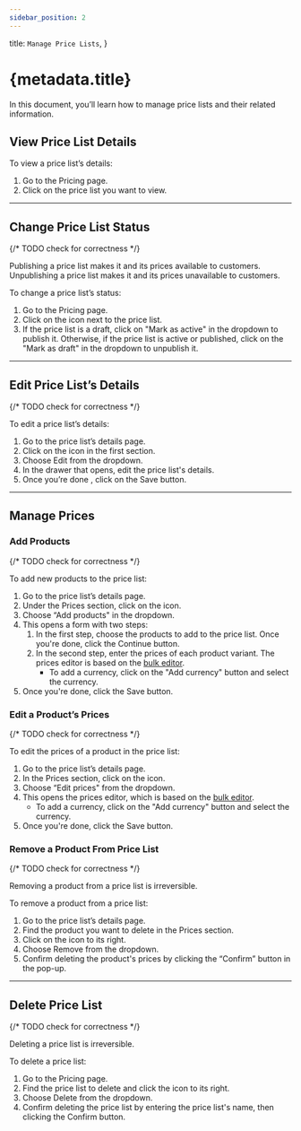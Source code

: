 ```yaml
---
sidebar_position: 2
---
```



  title: `Manage Price Lists`,
}

# {metadata.title}

In this document, you’ll learn how to manage price lists and their related information.

## View Price List Details

To view a price list’s details:

1. Go to the Pricing page.
2. Click on the price list you want to view.

---

## Change Price List Status

{/* TODO check for correctness */}

<Note>

Publishing a price list makes it and its prices available to customers. Unpublishing a price list makes it and its prices unavailable to customers.

</Note>

To change a price list’s status:

1. Go to the Pricing page.
2. Click on the <InlineIcon Icon={EllipsisHorizontal} alt="three-dots" /> icon next to the price list.
3. If the price list is a draft, click on "Mark as active" in the dropdown to publish it. Otherwise, if the price list is active or published, click on the "Mark as draft" in the dropdown to unpublish it.

---

## Edit Price List’s Details

{/* TODO check for correctness */}

To edit a price list’s details:

1. Go to the price list’s details page.
2. Click on the <InlineIcon Icon={EllipsisHorizontal} alt="three-dots" /> icon in the first section.
3. Choose Edit from the dropdown.
4. In the drawer that opens, edit the price list's details.
5. Once you’re done , click on the Save button.

---

## Manage Prices

### Add Products

{/* TODO check for correctness */}

To add new products to the price list:

1. Go to the price list’s details page.
2. Under the Prices section, click on the <InlineIcon Icon={EllipsisHorizontal} alt="three-dots" /> icon.
3. Choose “Add products" in the dropdown.
4. This opens a form with two steps:
    1. In the first step, choose the products to add to the price list. Once you're done, click the Continue button.
    2. In the second step, enter the prices of each product variant. The prices editor is based on the [bulk editor](../../tips/bulk-editor/page.mdx).
        - To add a currency, click on the "Add currency" button and select the currency.
5. Once you're done, click the Save button.

### Edit a Product’s Prices

{/* TODO check for correctness */}

To edit the prices of a product in the price list:

1. Go to the price list’s details page.
2. In the Prices section, click on the <InlineIcon Icon={EllipsisHorizontal} alt="three-dots" /> icon.
3. Choose “Edit prices" from the dropdown.
4. This opens the prices editor, which is based on the [bulk editor](../../tips/bulk-editor/page.mdx).
    - To add a currency, click on the "Add currency" button and select the currency.
5. Once you're done, click the Save button.

### Remove a Product From Price List

{/* TODO check for correctness */}

<Note type="warning">

Removing a product from a price list is irreversible.

</Note>

To remove a product from a price list:

1. Go to the price list’s details page.
2. Find the product you want to delete in the Prices section.
3. Click on the <InlineIcon Icon={EllipsisHorizontal} alt="three-dots" /> icon to its right.
4. Choose Remove from the dropdown.
5. Confirm deleting the product's prices by clicking the “Confirm” button in the pop-up.

---

## Delete Price List

{/* TODO check for correctness */}

<Note type="warning">

Deleting a price list is irreversible.

</Note>

To delete a price list:

1. Go to the Pricing page.
2. Find the price list to delete and click the <InlineIcon Icon={EllipsisHorizontal} alt="three-dots" /> icon to its right.
3. Choose Delete from the dropdown.
4. Confirm deleting the price list by entering the price list's name, then clicking the Confirm button.
